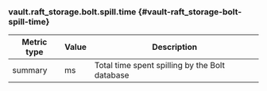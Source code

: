 ### vault.raft_storage.bolt.spill.time {#vault-raft_storage-bolt-spill-time}

Metric type | Value | Description
----------- | ----- | -----------
summary     | ms    | Total time spent spilling by the Bolt database
